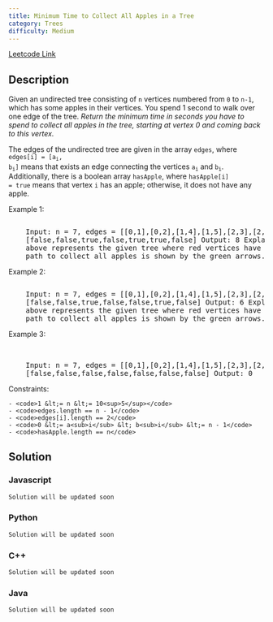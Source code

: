 ```yaml
---
title: Minimum Time to Collect All Apples in a Tree
category: Trees
difficulty: Medium
---
```


<Callout>

[Leetcode Link](https://leetcode.com/problems/minimum-time-to-collect-all-apples-in-a-tree)

</Callout>

## Description

Given an undirected tree consisting of <code>n</code> vertices numbered from <code>0</code> to <code>n-1</code>, which has some apples in their vertices. You spend 1 second to walk over one edge of the tree. _Return the minimum time in seconds you have to spend to collect all apples in the tree, starting at vertex 0 and coming back to this vertex._

The edges of the undirected tree are given in the array <code>edges</code>, where <code>edges[i] = [a<sub>i</sub>, b<sub>i</sub>]</code> means that exists an edge connecting the vertices <code>a<sub>i</sub></code> and <code>b<sub>i</sub></code>. Additionally, there is a boolean array <code>hasApple</code>, where <code>hasApple[i] = true</code> means that vertex <code>i</code> has an apple; otherwise, it does not have any apple.

Example 1:

<Image
	alt=""
	src="https://assets.leetcode.com/uploads/2020/04/23/min_time_collect_apple_1.png"
	width={300}
	height={212}
/>
<br />
<pre className="overflow-x-auto">
	Input: n = 7, edges = [[0,1],[0,2],[1,4],[1,5],[2,3],[2,6]], hasApple =
	[false,false,true,false,true,true,false] Output: 8 Explanation: The figure
	above represents the given tree where red vertices have an apple. One optimal
	path to collect all apples is shown by the green arrows.
</pre>

Example 2:

<Image
	alt=""
	src="https://assets.leetcode.com/uploads/2020/04/23/min_time_collect_apple_2.png"
	width={300}
	height={212}
/>
<br />
<pre className="overflow-x-auto">
	Input: n = 7, edges = [[0,1],[0,2],[1,4],[1,5],[2,3],[2,6]], hasApple =
	[false,false,true,false,false,true,false] Output: 6 Explanation: The figure
	above represents the given tree where red vertices have an apple. One optimal
	path to collect all apples is shown by the green arrows.
</pre>

Example 3:

<br />
<pre className="overflow-x-auto">
	Input: n = 7, edges = [[0,1],[0,2],[1,4],[1,5],[2,3],[2,6]], hasApple =
	[false,false,false,false,false,false,false] Output: 0
</pre>

Constraints:

    - <code>1 &lt;= n &lt;= 10<sup>5</sup></code>
    - <code>edges.length == n - 1</code>
    - <code>edges[i].length == 2</code>
    - <code>0 &lt;= a<sub>i</sub> &lt; b<sub>i</sub> &lt;= n - 1</code>
    - <code>hasApple.length == n</code>

## Solution

### Javascript

```javascript
Solution will be updated soon
```

### Python

```python
Solution will be updated soon
```

### C++

```cpp
Solution will be updated soon
```

### Java

```java
Solution will be updated soon
```
